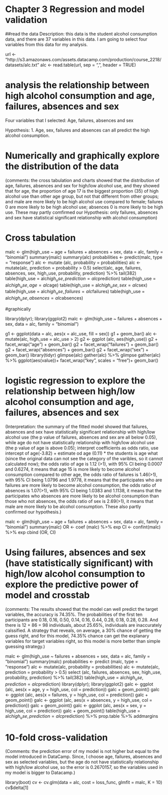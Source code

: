 
# Chapter 3 Regression and model validation

##read the data
Description: this data is the student alcohol consumption data, and there are 37 variables in this data. I am going to select four variables from this data for my analysis.

url <- "http://s3.amazonaws.com/assets.datacamp.com/production/course_2218/datasets/alc.txt"
alc <- read.table(url, sep = ",", header = TRUE)

# analysis the relationship between high alcohol consumption and age, failures, absences and sex

Four variables that I selected: 
Age, failures, absences and sex

Hypothesis: 
1. Age, sex, failures and absences can all predict the high alcohol consumption.

# Numerically and graphically explore the distribution of the data 
(comments: the cross tabulation and charts showed that the distribution of age, failures, absences and sex for high/low alcohol use, and they showed that for age, the proportion of age 17 is the biggest proportion (35) of high alcohol use than other age group, but not that different from other groups; and male are more likely to be high alcohol use compared to female; failures 0 are more likely to be high alcohol use; absences 0 is more likely to be high use. These may partly comfirmed our Hypothesis: only failures, absences and sex have statistical significant relationship with alcohol consumption)

# Cross tabulation

malc <- glm(high_use ~ age + failures + absences + sex, data = alc, family = "binomial")
summary(malc)
summary(alc)
probabilities <- predict(malc, type = "response")
alc <- mutate (alc, probability = probabilities)
alc <- mutate(alc, prediction = probability > 0.5)
select(alc, age, failures, absences, sex, high_use, probability, prediction) %>% tail(382)
table(high_use = alc$high_use, prediction = alc$prediction)
table(high_use = alc$high_use, age = alc$age)
table(high_use = alc$high_use, sex = alc$sex)
table(high_use = alc$high_use, failures = alc$failures)
table(high_use = alc$high_use, absences = alc$absences)

#graphically

library(dplyr); library(ggplot2) 
malc <- glm(high_use ~ failures + absences + sex, data = alc, family = "binomial")

g1 <- ggplot(data = alc, aes(x = alc_use, fill = sex))
g1 + geom_bar()
alc <- mutate(alc, high_use = alc_use > 2)
g2 <- ggplot (alc, aes(high_use))
g2 + facet_wrap("age") + geom_bar()
g2 + facet_wrap("failures") + geom_bar()
g2 + facet_wrap("absences") + geom_bar()
g2 + facet_wrap("sex") + geom_bar()
library(tidyr)
glimpse(alc) 
gather(alc) %>% glimpse
gather(alc) %>% ggplot(aes(value))+ facet_wrap("key", scales = "free")+ geom_bar()

# logistic regression to explore the relationship between high/low alcohol consumption and age, failures, absences and sex 
(Interpretation: the summary of the fitted model showed that failures, absences and sex have statistically significant relationship with high/low alcohol use (the p value of failures, absences and sex are all below 0.05), while age do not have statistically relationship with high/low alcohol use (the p value of age is above 0.05); interpret coefficients as odds ratio, use intercept of age(-3.82) + estimate od age (0.11) * the students is age what (since the original data can not see the category of the varibles, so it cannot calculated now); the odds ratio of age is 1.12 (>1), with 95% CI being 0.0007 and 0.6274, it means that age 15 is more likely to become alcohol consumption compared to other age, the odds ratio of failures is 1.46(>1), with 95% CI being 1.0796 and 1.9778, it means that the participates who are failures are more likely to become alcohol consumption, the odds ratio of absences is 1.07(>1), with 95% CI being 1.0383 and 1.1138, it means that the participates who absences are more likely to be alcohol consumption than those who not absences, the odds ratio of sex is 2.69(>1), it means that male are more likely to be alcohol consumption. These also partly confirmed our hypothesis.)

malc <- glm(high_use ~ age + failures + absences + sex, data = alc, family = "binomial")
summary(malc)
OR <- coef (malc) %>% exp
CI <- confint(malc) %>% exp
cbind (OR, CI)

# Using failures, absences and sex (have statistically significant) with high/low alcohol consumption to explore the predictive power of model and crosstab 
(comments: The results showed that the model can well predict the target variables, the accuracy is 74.35%. The probabilities of the first ten participants are 0.18, 0.16, 0.50, 0.14, 0.16, 0.44, 0.28, 0.18, 0.28, 0.28. And there is 12 + 86 = 98 individuals, about 25.65%, individuals are inaccurately calssified. A strategy that reveals, on average, a 30% chance of getting the guess right, and for this model, 74.35% chance can get the explanary variables for target variables right, so this model is more better than simple guessing strategy.)

malc <- glm(high_use ~ failures + absences + sex, data = alc, family = "binomial")
summary(malc)
probabilities <- predict (malc, type = "response")
alc <- mutate(alc, probability = probabilities)
alc <- mutate(alc, prediction = probability > 0.5)
select (alc, failures, absences, sex, high_use, probability, prediction) %>% tail(382)
table(high_use = alc$high_use, prediction = alc$prediction)
library(dplyr); library(ggplot2)
galc <- ggplot (alc, aes(x = age, y = high_use, col = prediction))
galc + geom_point()
galc <- ggplot (alc, aes(x = failures, y = high_use, col = prediction))
galc + geom_point()
galc <- ggplot (alc, aes(x = absences, y = high_use, col = prediction))
galc + geom_point()
galc <- ggplot (alc, aes(x = sex, y = high_use, col = prediction))
galc + geom_point()
table(high_use = alc$high_use, prediction = alc$prediction) %>% prop.table %>% addmargins

# 10-fold cross-validation 
(Comments: the prediction error of my model is not higher but equal to the model introduced in DataCamp. Since, I choose age, failures, absences and sex as selected variables, but the age do not have statistically relationship with high/low alcohol use, so the error is 0.2670157, so the variables used in my model is bigger to Datacamp.)

library(boot)
cv <- cv.glm(data = alc, cost = loss_func, glmfit = malc, K = 10)
cv$delta[1]

